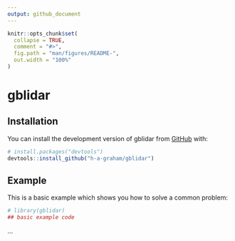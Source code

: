 ```yaml
---
output: github_document
---
```


<!-- README.md is generated from README.Rmd. Please edit that file -->

```r
knitr::opts_chunk$set(
  collapse = TRUE,
  comment = "#>",
  fig.path = "man/figures/README-",
  out.width = "100%"
)
```

# gblidar

<!-- badges: start -->
<!-- badges: end -->

## Installation

You can install the development version of gblidar from [GitHub](https://github.com/) with:

``` r
# install.packages("devtools")
devtools::install_github("h-a-graham/gblidar")
```

## Example

This is a basic example which shows you how to solve a common problem:

```r
# library(gblidar)
## basic example code
```

...
